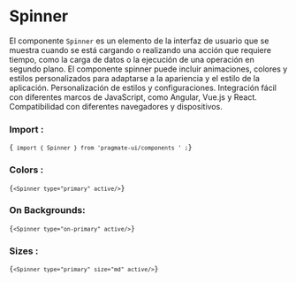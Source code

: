 
# Spinner

El componente `Spinner` es un elemento de la interfaz de usuario que se muestra cuando se está cargando o realizando una
acción que requiere tiempo, como la carga de datos o la ejecución de una operación en segundo plano. El componente
spinner puede incluir animaciones, colores y estilos personalizados para adaptarse a la apariencia y el estilo de la
aplicación. Personalización de estilos y configuraciones. Integración fácil con diferentes marcos de JavaScript, como
Angular, Vue.js y React. Compatibilidad con diferentes navegadores y dispositivos.

### Import :

<Code>{` import { Spinner } from 'pragmate-ui/components ' ;`}</Code>

### Colors :

<SpinnerListShow listName="types" />

<Code>{`<Spinner type="primary" active/>`}</Code>

### On Backgrounds:

<SpinnerListShow listName="bgs" />

<Code>{`<Spinner type="on-primary" active/>`}</Code>

### Sizes :

<SpinnerListShow listName="sizes" />

<Code>{`<Spinner type="primary" size="md" active/>`}</Code>
